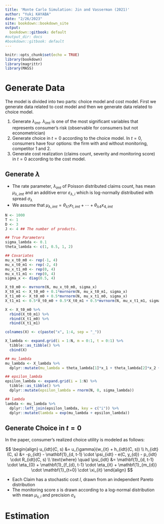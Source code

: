 ```yaml
---
title: 'Monte Carlo Simulation: Jin and Vasserman (2021)'
author: "Yuki KAYABA"
date: "2/26/2023"
site: bookdown::bookdown_site
output:
  bookdown::gitbook: default
#output_dir: docs
#bookdown::gitbook: default
---
```


```r
knitr::opts_chunk$set(echo = TRUE)
library(bookdown)
library(magrittr)
library(MASS)
```

# Generate Data

The model is divided into two parts: choice model and cost model. First we generate data related to cost model and then we generate data related to choice model.

1. Generate $\lambda_{imt}$. $\lambda_{imt}$ is one of the most significant variables that represents consumer's risk (observable for consumers but not econometrician)
2. Generate choice in $t = 0$ according to the choice model. In $t = 0$, consumers have four options: the firm with and without monitoring, competitor 1 and 2.
3. Generate cost realization (claims count, severity and monitoring score) in $t = 0$ according to the cost model. 

## Generate $\lambda$

- The rate parameter, $\lambda_{imt}$ of Poisson distributed claims count, has mean $\mu_{\lambda, imt}$ and an additive error $\varepsilon_{\lambda, i}$ which is log-normally distributied with spread $\sigma_{\lambda}$
- We assume that $\mu_{\lambda, imt} = \theta_{\lambda1}x_{1, imt} + \cdots + \theta_{\lambda4}x_{4, imt}$ 

```r
N <- 1000
T <- 1
D <- 3
J <- 4 ## The number of products. 

## True Parameters
sigma_lambda <- 0.1
theta_lambda <- c(1, 0.5, 1, 2)

## Covariates
mu_x_t0_m0 <- rep(-1, 4)
mu_x_t0_m1 <- rep(-2, 4)
mu_x_t1_m0 <- rep(0, 4)
mu_x_t1_m1 <- rep(0, 4)
sigma_x <- diag(0.5, 4)

X_t0_m0 <- mvrnorm(N, mu_x_t0_m0, sigma_x)
X_t0_m1 <- X_t0_m0 + 0.1*mvrnorm(N, mu_x_t0_m1, sigma_x)
X_t1_m0 <- X_t0_m0 + 0.5*mvrnorm(N, mu_x_t1_m0, sigma_x)
X_t1_m1 <- 0.5*X_t0_m0 + 0.5*X_t0_m1 + 0.5*mvrnorm(N, mu_x_t1_m1, sigma_x)

X <- X_t0_m0 %>% 
  rbind(X_t0_m1) %>% 
  rbind(X_t1_m0) %>% 
  rbind(X_t1_m1)

colnames(X) <- c(paste("x", 1:4, sep = "_"))

X_lambda <- expand.grid(i = 1:N, m = 0:1, t = 0:1) %>% 
  tibble::as_tibble() %>% 
  cbind(X)

## mu_lambda
mu_lambda <- X_lambda %>% 
  dplyr::mutate(mu_lambda = theta_lambda[1]*x_1 + theta_lambda[2]*x_2 + theta_lambda[3]*x_3 + theta_lambda[4]*x_4)

## epsilon_lambda
epsilon_lambda <- expand.grid(i = 1:N) %>% 
  tibble::as_tibble() %>% 
  dplyr::mutate(epsilon_lambda = rnorm(N, 0, sigma_lambda))

## lambda
lambda <- mu_lambda %>% 
  dplyr::left_join(epsilon_lambda, key = c("i")) %>% 
  dplyr::mutate(lambda = exp(mu_lambda + epsilon_lambda))

```

## Generate Choice in $t = 0$

In the paper, consumer's realized choice utility is modeled as follows: 

$$
\begin{align}
u_{idt}(C, s) &= u_{\gamma}(w_{it} + h_{idt}(C, s)) \\
h_{idt}(C, s) &= -p_{idt} - \mathbf{1}_{d, t-1} \cdot \psi_{idt} - e(C, y_{d}) - p_{idt} \cdot R_{idt}(C, s) \\
\text{where} \quad \psi_{idt} &= \mathbf{1}_{d, t-1} \cdot \eta_{0} + \mathbf{1}_{f_{d}, t-1} \cdot \eta_{it} + \mathbf{1}_{m_{d}} \cdot \mathbf{1}_{t=0} \cdot \xi_{it}
\end{align}
$$

- Each Claim has a stochastic cost $l$, drawn from an independent Pareto distribution
- The monitoring score $s$ is drawn according to a log-normal distribution with mean $\mu_{s, i}$ and precision $\sigma_{s}$

# Estimation

